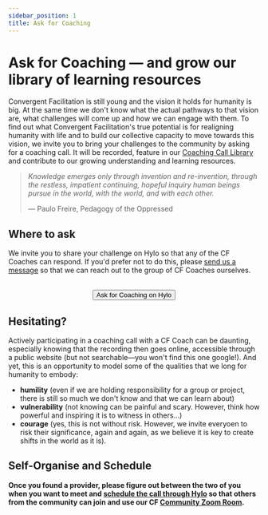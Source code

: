 ```yaml
---
sidebar_position: 1
title: Ask for Coaching
---
```


# Ask for Coaching — and grow our library of learning resources

Convergent Facilitation is still young and the vision it holds for humanity is big. At the same time we don't know what the actual pathways to that vision are, what challenges will come up and how we can engage with them. To find out what Convergent Facilitation's true potential is for realigning humanity with life and to build our collective capacity to move towards this vision, we invite you to bring your challenges to the community by asking for a coaching call. It will be recorded, feature in our [Coaching Call Library](/coaching-calls) and contribute to our growing understanding and learning resources. 

> *Knowledge emerges only through invention and re-invention, through the restless, impatient continuing, hopeful inquiry human beings pursue in the world, with the world, and with each other.*  
>   
> — Paulo Freire, Pedagogy of the Oppressed


## Where to ask

We invite you to share your challenge on Hylo so that any of the CF Coaches can respond. If you'd prefer not to do this, please [send us a message](/contact#reach-out) so that we can reach out to the group of CF Coaches ourselves. 

<center>
  <br/>
  <a href="https://www.hylo.com/groups/convergent-facilitation/create/post?newPostType=request"> 
    <button className="button button--primary" type="submit">
      Ask for Coaching on Hylo
    </button>
  </a>
</center> 

## Hesitating?

Actively participating in a coaching call with a CF Coach can be daunting, especially knowing that the recording then goes online, accessible through a public website (but not searchable—you won't find this one google!). And yet, this is an opportunity to model some of the qualities that we long for humanity to embody: 
- **humility** (even if we are holding responsibility for a group or project, there is still so much we don't know and that we can learn about)
- **vulnerability** (not knowing can be painful and scary. However, think how powerful and inspiring it is to witness in others...)
- **courage** (yes, this is not without risk. However, we invite everyoen to risk their significance, again and again, as we believe it is key to create shifts in the world as it is).


## Self-Organise and Schedule

**Once you found a provider, please figure out between the two of you when you want to meet and [schedule the call through Hylo](/how-to-engage/platforms-and-co-creation/schedule-events-through-hylo) so that others from the community can join and use our CF [Community Zoom Room](/how-to-engage/platforms-and-co-creation/community-zoom-room).**


